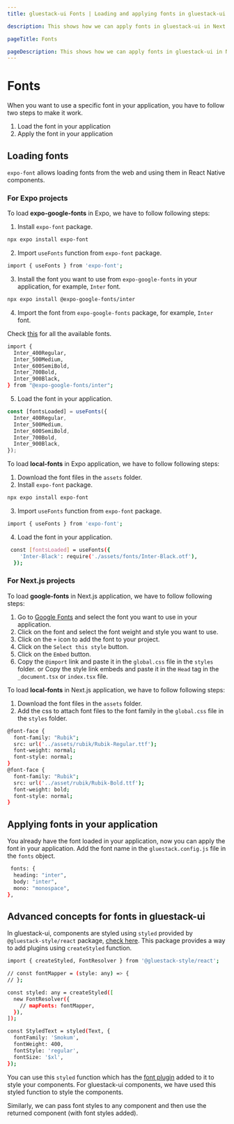 ```yaml
---
title: gluestack-ui Fonts | Loading and applying fonts in gluestack-ui

description: This shows how we can apply fonts in gluestack-ui in Next.js and Expo projects.

pageTitle: Fonts

pageDescription: This shows how we can apply fonts in gluestack-ui in Next.js and Expo projects.
---
```



<Meta title="Advanced/Fonts" />

# Fonts

When you want to use a specific font in your application, you have to follow two steps to make it work.

1. Load the font in your application
2. Apply the font in your application

## Loading fonts

`expo-font` allows loading fonts from the web and using them in React Native components.

### **For Expo projects**

To load **expo-google-fonts** in Expo, we have to follow following steps:

1. Install `expo-font` package.

```bash
npx expo install expo-font
```

2. Import `useFonts` function from `expo-font` package.

```bash
import { useFonts } from 'expo-font';
```

3. Install the font you want to use from `expo-google-fonts` in your application, for example, `Inter` font.

```bash
npx expo install @expo-google-fonts/inter
```

4. Import the font from `expo-google-fonts` package, for example, `Inter` font.

Check [this](https://github.com/expo/google-fonts/) for all the available fonts.

```bash
import {
  Inter_400Regular,
  Inter_500Medium,
  Inter_600SemiBold,
  Inter_700Bold,
  Inter_900Black,
} from "@expo-google-fonts/inter";
```

5. Load the font in your application.

```jsx
const [fontsLoaded] = useFonts({
  Inter_400Regular,
  Inter_500Medium,
  Inter_600SemiBold,
  Inter_700Bold,
  Inter_900Black,
});
```

To load **local-fonts** in Expo application, we have to follow following steps:

1. Download the font files in the `assets` folder.
2. Install `expo-font` package.

```bash
npx expo install expo-font
```

3. Import `useFonts` function from `expo-font` package.

```bash
import { useFonts } from 'expo-font';
```

4. Load the font in your application.

```bash
 const [fontsLoaded] = useFonts({
    'Inter-Black': require('./assets/fonts/Inter-Black.otf'),
  });
```

### **For Next.js projects**

To load **google-fonts** in Next.js application, we have to follow following steps:

1. Go to [Google Fonts](https://fonts.google.com/) and select the font you want to use in your application.
2. Click on the font and select the font weight and style you want to use.
3. Click on the `+` icon to add the font to your project.
4. Click on the `Select this style` button.
5. Click on the `Embed` button.
6. Copy the `@import` link and paste it in the `global.css` file in the `styles` folder.
   or
   Copy the style link embeds and paste it in the `Head` tag in the `_document.tsx` or `index.tsx` file.

To load **local-fonts** in Next.js application, we have to follow following steps:

1. Download the font files in the `assets` folder.
2. Add the css to attach font files to the font family in the `global.css` file in the `styles` folder.

```bash
@font-face {
  font-family: "Rubik";
  src: url('../assets/rubik/Rubik-Regular.ttf');
  font-weight: normal;
  font-style: normal;
}
@font-face {
  font-family: "Rubik";
  src: url('../asset/rubik/Rubik-Bold.ttf');
  font-weight: bold;
  font-style: normal;
}
```

## Applying fonts in your application

You already have the font loaded in your application, now you can apply the font in your application.
Add the font name in the `gluestack.config.js` file in the `fonts` object.

```bash
 fonts: {
  heading: "inter",
  body: "inter",
  mono: "monospace",
},
```

## Advanced concepts for fonts in gluestack-ui

In gluestack-ui, components are styled using `styled` provided by `@gluestack-style/react` package, [check here](/style).
This package provides a way to add plugins using `createStyled` function.

```bash
import { createStyled, FontResolver } from '@gluestack-style/react';

// const fontMapper = (style: any) => {
// };

const styled: any = createStyled([
  new FontResolver({
    // mapFonts: fontMapper,
  }),
]);

const StyledText = styled(Text, {
  fontFamily: 'Smokum',
  fontWeight: 400,
  fontStyle: 'regular',
  fontSize: '$xl',
});
```

You can use this `styled` function which has the [font plugin](/style/docs/plugins/fonts-plugin) added to it to style your components. For gluestack-ui components, we have used this styled function to style the components.

Similarly, we can pass font styles to any component and then use the returned component (with font styles added).
